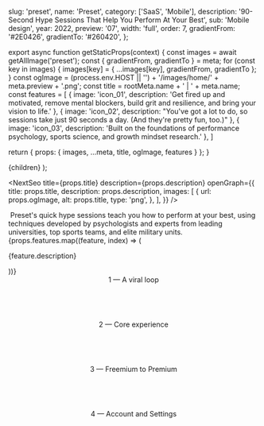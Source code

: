 
  slug: 'preset',
  name: 'Preset',
  category: ['SaaS', 'Mobile'],
  description: '90-Second Hype Sessions That Help You Perform At Your Best',
  sub: 'Mobile design',
  year: 2022,
  preview: '07',
  width: 'full',
  order: 7,
  gradientFrom: '#2E0426',
  gradientTo: '#260420',
};

export async function getStaticProps(context) {
  const images = await getAllImage('preset');
  const { gradientFrom, gradientTo } = meta;
  for (const key in images) {
    images[key] = { ...images[key], gradientFrom, gradientTo };
  }
  const ogImage =
    (process.env.HOST || '') + '/images/home/' + meta.preview + '.png';
  const title = rootMeta.name + ' | ' + meta.name;
  const features = [
    { image: 'icon_01', description: 'Get fired up and motivated, remove mental blockers, build grit and resilience, and bring your vision to life.' },
    { image: 'icon_02', description: "You've got a lot to do, so sessions take just 90 seconds a day. (And they're pretty fun, too.)" },
    { image: 'icon_03', description: 'Built on the foundations of performance psychology, sports science, and growth mindset research.' },
  ]

return { props: { images, ...meta, title, ogImage, features } };
}

  <Layout title={meta.name} p="2xl:t-8">
    {children}
  </Layout>
);

<NextSeo
  title={props.title}
  description={props.description}
  openGraph={{
    title: props.title,
    description: props.description,
    images: [
      {
        url: props.ogImage,
        alt: props.title,
        type: 'png',
      },
    ],
  }}
/>

<FullWidth>
  <Image {...props.images['01']} />
</FullWidth>

<RegularWidth>
  <Paragraph>
    Preset's quick hype sessions teach you how to perform at your best, using
    techniques developed by psychologists and experts from leading universities,
    top sports teams, and elite military units.
  </Paragraph>
</RegularWidth>

<FullWidth>
  <div display="grid" grid="cols-1 lg:cols-3 gap-5">
    {props.features.map((feature, index) => (
      <div
        display="flex"
        flex="col"
        justify="center"
        items="center"
        bg="bg13"
        p="10"
        space="y-5"
        border="rounded-lg"
        key={index}
      >
        <div display="flex w-30 h-30" text="center">
          <Image {...props.images[feature.image]} />
        </div>
        <p text="leading-lh01 tc09" font="worksans" text="center">
          {feature.description}
        </p>
      </div>
    ))}
  </div>
  <Image {...props.images['02']} />
</FullWidth>

<RegularWidth>
  <AppStoreItem
    url="https://apps.apple.com/app/preset-mindset-motivation/id6443488694"
    name="Preset"
    s={4.9}
    r="34"
    i="https://is2-ssl.mzstatic.com/image/thumb/Purple122/v4/6f/48/31/6f4831c3-de8c-1bfd-6294-277961662db6/AppIcon-0-0-1x_U007emarketing-0-0-0-5-0-0-sRGB-0-0-0-GLES2_U002c0-512MB-85-220-0-0.png/460x0w.webp"
  />
</RegularWidth>

<RegularWidth>
  <Header>1 — A viral loop</Header>
</RegularWidth>

<RegularWidth>
  <TwoColumns>
    <Image
      {...props.images['main_01']}
      caption="You receive a video recommended by a friend"
      captionAlignment="center"
    />
    <Image
      {...props.images['main_02']}
      caption="You download the Preset App, and start to get your mind right!"
      captionAlignment="center"
    />
  </TwoColumns>
</RegularWidth>

<RegularWidth>
  <Header>2 — Core experience</Header>
</RegularWidth>

<RegularWidth>
  <TwoColumns>
    <Image
      {...props.images['main_03']}
      caption="Turn on notifications to get timely updates and build a habit"
      captionAlignment="center"
    />
    <Image
      {...props.images['main_04']}
      caption="A dynamic interface that feels like watching live interactive TV."
      captionAlignment="center"
    />
  </TwoColumns>
  <TwoColumns>
    <Image
      {...props.images['main_05']}
      caption="Interactive modal to help users engage more with the content."
      captionAlignment="center"
    />
    <Image
      {...props.images['main_06']}
      caption="Interactive modal to help users engage more with the content."
      captionAlignment="center"
    />
  </TwoColumns>
  <TwoColumns>
    <Image
      {...props.images['main_07']}
      caption="Leave comments and get support from the community"
      captionAlignment="center"
    />
    <Image
      {...props.images['main_08']}
      caption="Share the session to hype up a friend"
      captionAlignment="center"
    />
  </TwoColumns>
</RegularWidth>

<RegularWidth>
  <Header>3 — Freemium to Premium</Header>
</RegularWidth>

<RegularWidth>
  <TwoColumns>
    <Image
      {...props.images['main_09']}
      caption="Upselling premium membership at the right touch points"
      captionAlignment="center"
    />
    <Image
      {...props.images['main_10']}
      caption="A paywall that converts"
      captionAlignment="center"
    />
  </TwoColumns>
  <TwoColumns>
    <Image
      {...props.images['main_11']}
      caption="Premium content and features are gated behind a paywall"
      captionAlignment="center"
    />
    <Image
      {...props.images['main_12']}
      caption="Upselling premium membership at the right touch points"
      captionAlignment="center"
    />
  </TwoColumns>
</RegularWidth>

<RegularWidth>
  <Header>4 — Account and Settings</Header>
</RegularWidth>

<RegularWidth>
  <TwoColumns>
    <Image
      {...props.images['main_13']}
      caption="Create an account"
      captionAlignment="center"
    />
    <Image
      {...props.images['main_14']}
      caption="Settings"
      captionAlignment="center"
    />
  </TwoColumns>
  <TwoColumns>
    <Image
      {...props.images['main_15']}
      caption="Notifications"
      captionAlignment="center"
    />
    <Image
      {...props.images['main_16']}
      caption="Account Management"
      captionAlignment="center"
    />
  </TwoColumns>
</RegularWidth>

<FullWidth>
  <Image {...props.images['03']} />
</FullWidth>
